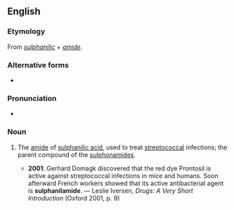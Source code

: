 ==English==

===Etymology===
From ''[[sulphanilic]]'' + ''[[amide]]''.

===Alternative forms===
* {{l|en|sulfanilamide}}

===Pronunciation===
* {{IPA|/sʌlfəˈnɪləmaɪd/|lang=en}}

===Noun===
{{en-noun}}

# {{lb|en|British spelling|pharmacology}} The [[amide]] of [[sulphanilic acid]], used to treat [[streptococcal]] infections; the parent compound of the [[sulphonamide]]s.
#* '''2001''': Gerhard Domagk discovered that the red dye Prontosil is active against streptococcal infections in mice and humans. Soon afterward French workers showed that its active antibacterial agent is '''sulphanilamide'''. — Leslie Iversen, ''Drugs: A Very Short Introduction'' (Oxford 2001, p. 9)